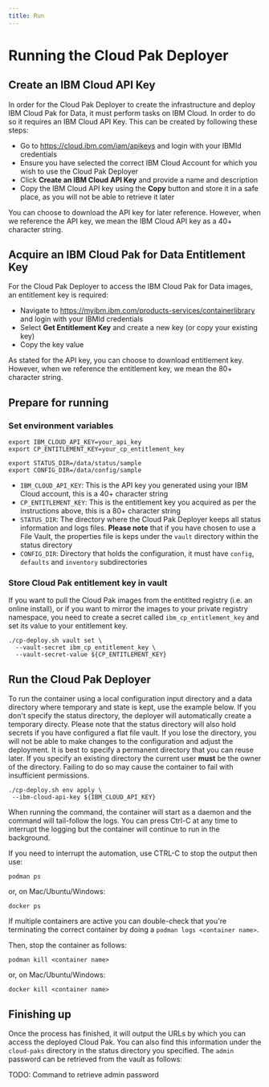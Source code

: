 ```yaml
---
title: Run
---
```


# Running the Cloud Pak Deployer

## Create an IBM Cloud API Key
In order for the Cloud Pak Deployer to create the infrastructure and deploy IBM Cloud Pak for Data, it must perform tasks on IBM Cloud. In order to do so it requires an IBM Cloud API Key. This can be created by following these steps:
- Go to https://cloud.ibm.com/iam/apikeys and login with your IBMId credentials
- Ensure you have selected the correct IBM Cloud Account for which you wish to use the Cloud Pak Deployer
- Click **Create an IBM Cloud API Key** and provide a name and description
- Copy the IBM Cloud API key using the **Copy** button and store it in a safe place, as you will not be able to retrieve it later

<InlineNotification kind="warning">
You can choose to download the API key for later reference. However, when we reference the API key, we mean the IBM Cloud API key as a 40+ character string.
</InlineNotification>

## Acquire an IBM Cloud Pak for Data Entitlement Key
For the Cloud Pak Deployer to access the IBM Cloud Pak for Data images, an entitlement key is required:
- Navigate to https://myibm.ibm.com/products-services/containerlibrary and login with your IBMId credentials
- Select **Get Entitlement Key** and create a new key (or copy your existing key)
- Copy the key value

<InlineNotification kind="warning">
As stated for the API key, you can choose to download entitlement key. However, when we reference the entitlement key, we mean the 80+ character string.
</InlineNotification>

## Prepare for running

### Set environment variables
```
export IBM_CLOUD_API_KEY=your_api_key
export CP_ENTITLEMENT_KEY=your_cp_entitlement_key

export STATUS_DIR=/data/status/sample
export CONFIG_DIR=/data/config/sample
```

* `IBM_CLOUD_API_KEY`: This is the API key you generated using your IBM Cloud account, this is a 40+ character string
* `CP_ENTITLEMENT_KEY`: This is the entitlement key you acquired as per the instructions above, this is a 80+ character string
* `STATUS_DIR`: The directory where the Cloud Pak Deployer keeps all status information and logs files. **Please note** that if you have chosen to use a File Vault, the properties file is keps under the `vault` directory within the status directory
* `CONFIG_DIR`: Directory that holds the configuration, it must have `config`, `defaults` and `inventory` subdirectories

### Store Cloud Pak entitlement key in vault
If you want to pull the Cloud Pak images from the entitlted registry (i.e. an online install), or if you want to mirror the images to your private registry namespace, you need to create a secret called `ibm_cp_entitlement_key` and set its value to your entitlement key.
```
./cp-deploy.sh vault set \
  --vault-secret ibm_cp_entitlement_key \
  --vault-secret-value ${CP_ENTITLEMENT_KEY}
```

## Run the Cloud Pak Deployer
To run the container using a local configuration input directory and a data directory where temporary and state is kept, use the example below. If you don't specify the status directory, the deployer will automatically create a temporary directy. Please note that the status directory will also hold secrets if you have configured a flat file vault. If you lose the directory, you will not be able to make changes to the configuration and adjust the deployment. It is best to specify a permanent directory that you can reuse later. If you specify an existing directory the current user **must** be the owner of the directory. Failing to do so may cause the container to fail with insufficient permissions.
```
./cp-deploy.sh env apply \
 --ibm-cloud-api-key ${IBM_CLOUD_API_KEY}
```

When running the command, the container will start as a daemon and the command will tail-follow the logs. You can press Ctrl-C at any time to interrupt the logging but the container will continue to run in the background.

If you need to interrupt the automation, use CTRL-C to stop the output then use:
```
podman ps
```

or, on Mac/Ubuntu/Windows:
```
docker ps
```

If multiple containers are active you can double-check that you're terminating the correct container by doing a `podman logs <container name>`.

Then, stop the container as follows:
```
podman kill <container name>
```

or, on Mac/Ubuntu/Windows:
```
docker kill <container name>
```

## Finishing up
Once the process has finished, it will output the URLs by which you can access the deployed Cloud Pak. You can also find this information under the `cloud-paks` directory in the status directory you specified. The `admin` password can be retrieved from the vault as follows:

TODO: Command to retrieve admin password
```
```
